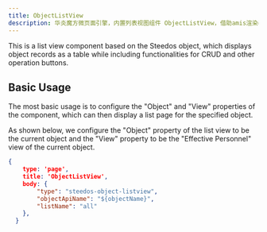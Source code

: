 ```yaml
---
title: ObjectListView
description: 华炎魔方微页面引擎，内置列表视图组件 ObjectListView，借助amis渲染器，可以帮助开发人员快速生成一个功能完善的列表视图组件。
---
```


This is a list view component based on the Steedos object, which displays object records as a table while including functionalities for CRUD and other operation buttons.

## Basic Usage

The most basic usage is to configure the "Object" and "View" properties of the component, which can then display a list page for the specified object.

As shown below, we configure the "Object" property of the list view to be the current object and the "View" property to be the "Effective Personnel" view of the current object.

```json
{
    type: 'page',
    title: 'ObjectListView',
    body: {
        "type": "steedos-object-listview",
        "objectApiName": "${objectName}",
        "listName": "all"
    },
  }
```
